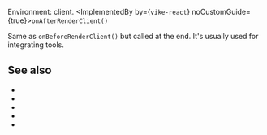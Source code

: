 
Environment: client.
<ImplementedBy by={<Link href="/vike-react"><code>vike-react</code></Link>} noCustomGuide={true}>`onAfterRenderClient()`</ImplementedBy>

Same as <Link href="/onBeforeRenderClient">`onBeforeRenderClient()`</Link> but called at the end. It's usually used for integrating tools.

## See also

- <Link href="/onBeforeRenderClient"/>
- <Link href="/onRenderClient"/>
- <Link href="/onHydrationEnd" />
- <Link href="/hooks"/>
- <Link href="/client" />
